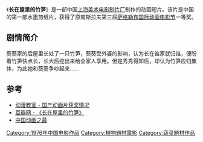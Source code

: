 {{Infobox Film
|片名          = 长在屋里的竹笋
|其他名称      = 
|图像          = 
|图像说明      = 
|导演          = [[胡进庆|胡进庆]]、[[周克勤|周克勤]]
|监制          = 
|制片          = 
|编剧          = [[黄新心|黄新心]]
|剧本          = 
|故事          = 
|原著          = 
|旁白          = 
|统筹          = 
|主演          = 
|分级          = 
|副标题        = 
|主题曲        = 
|片头曲        = 
|片尾曲        = 
|配乐          = 
|摄影          = [[蒋友毅|蒋友毅]]
|剪辑          = 
|制片商        = [[上海美术电影制片厂|上海美术电影制片厂]]
|发行商        = 
|上映日期      = 1976年
|发行日期      = 
|片长          = 18分钟
|产地          = {{CHNML}}
|语言          = [[汉语普通话|汉语普通话]]
|官方网站      = 
|预算          = 
|票房          = 
|前集          = 
|续集          = 
|中国大陆片名  = 
|香港片名      = 
|澳门片名      = 
|台湾片名      = 
|新马片名      = 
|sarft_id    = <!-- 公映许可号码 -->
|amg_id      = <!-- AMG（All Media Guide）ID -->
|imdb_id     = <!-- IMDB（互联网电影数据库）ID -->
}}
《'''长在屋里的竹笋'''》是一部中国[[上海美术电影制片厂|上海美术电影制片厂]]制作的动画短片。该片是中国的第一部水墨剪纸片，获得了原南斯拉夫第三届[[萨格勒布国际动画电影节|萨格勒布国际动画电影节]]一等奖。

==剧情简介==
葵葵家的后屋里长处了一只竹笋，葵葵受外婆的影响，认为长在谁家就归谁，便盼着竹笋快点长，长大后挖出来给全家人享用。但是秀秀得知后，却认为竹笋应归集体，为此她和葵葵争吵起来……

==参考==
* [https://web.archive.org/web/20130502091515/http://www.hnst.org/dongmanshijie/ziliao/dongmanjiaoshi/dmjs04.htm 动漫教室 - 国产动画片获奖情况]
* [http://movie.douban.com/subject/2981464/  豆瓣网 - 《长在屋里的竹笋》] {{Wayback|url=http://movie.douban.com/subject/2981464/ |date=20160307025056 }}
* [https://web.archive.org/web/20130717055324/http://1000.hnu.cn/zt/show/5038 中国动画之最]

{{上海美术电影制片厂1970年代作品}}

[[Category:1976年中国电影作品|Category:1976年中国电影作品]]
[[Category:植物題材電影|Category:植物題材電影]]
[[Category:蔬菜題材作品|Category:蔬菜題材作品]]